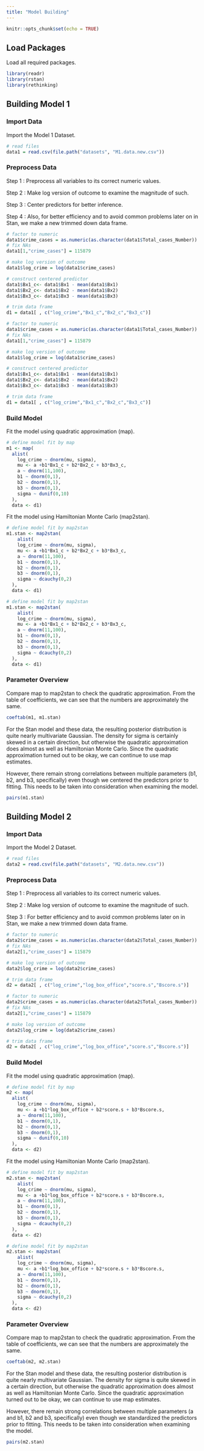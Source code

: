 ```yaml
---
title: "Model Building"
---
```


```r
knitr::opts_chunk$set(echo = TRUE)
```

## Load Packages

Load all required packages.

```r
library(readr)
library(rstan)
library(rethinking)
```

## Building Model 1

### Import Data

Import the Model 1 Dataset.

```r
# read files
data1 = read.csv(file.path("datasets", "M1.data.new.csv"))
```

### Preprocess Data

Step 1 :  Preprocess all variables to its correct numeric values.

Step 2 :  Make log version of outcome to examine the magnitude of such.

Step 3 :  Center predictors for better inference.

Step 4 :  Also, for better efficiency and to avoid common problems later on in Stan, we make a new trimmed down data frame.

```r
# factor to numeric
data1$crime_cases = as.numeric(as.character(data1$Total_cases_Number))
# fix NAs
data1[1,"crime_cases"] = 115879

# make log version of outcome
data1$log_crime = log(data1$crime_cases)

# construct centered predictor 
data1$Bx1_c<- data1$Bx1 - mean(data1$Bx1)
data1$Bx2_c<- data1$Bx2 - mean(data1$Bx2)
data1$Bx3_c<- data1$Bx3 - mean(data1$Bx3)

# trim data frame
d1 = data1[ , c("log_crime","Bx1_c","Bx2_c","Bx3_c")]
```

```r
# factor to numeric
data1$crime_cases = as.numeric(as.character(data1$Total_cases_Number))
# fix NAs
data1[1,"crime_cases"] = 115879

# make log version of outcome
data1$log_crime = log(data1$crime_cases)

# construct centered predictor 
data1$Bx1_c<- data1$Bx1 - mean(data1$Bx1)
data1$Bx2_c<- data1$Bx2 - mean(data1$Bx2)
data1$Bx3_c<- data1$Bx3 - mean(data1$Bx3)

# trim data frame
d1 = data1[ , c("log_crime","Bx1_c","Bx2_c","Bx3_c")]
```

### Build Model

Fit the model using quadratic approximation (map).

```r
# define model fit by map
m1 <- map(
  alist(
    log_crime ~ dnorm(mu, sigma),
    mu <- a +b1*Bx1_c + b2*Bx2_c + b3*Bx3_c,
    a ~ dnorm(11,100),
    b1 ~ dnorm(0,1),
    b2 ~ dnorm(0,1),
    b3 ~ dnorm(0,1),
    sigma ~ dunif(0,10)
  ),
  data <- d1)
```

Fit the model using Hamiltonian Monte Carlo (map2stan).
```r
# define model fit by map2stan
m1.stan <- map2stan(
    alist(
    log_crime ~ dnorm(mu, sigma),
    mu <- a +b1*Bx1_c + b2*Bx2_c + b3*Bx3_c,
    a ~ dnorm(11,100),
    b1 ~ dnorm(0,1),
    b2 ~ dnorm(0,1),
    b3 ~ dnorm(0,1),
    sigma ~ dcauchy(0,2)
  ),
  data <- d1)
```

```r
# define model fit by map2stan
m1.stan <- map2stan(
    alist(
    log_crime ~ dnorm(mu, sigma),
    mu <- a +b1*Bx1_c + b2*Bx2_c + b3*Bx3_c,
    a ~ dnorm(11,100),
    b1 ~ dnorm(0,1),
    b2 ~ dnorm(0,1),
    b3 ~ dnorm(0,1),
    sigma ~ dcauchy(0,2)
  ),
  data <- d1)
```

### Parameter Overview

Compare map to map2stan to check the quadratic approximation. From the table of coefficients, we can see that the numbers are approximately the same.

```r
coeftab(m1, m1.stan)
```

For the Stan model and these data, the resulting posterior distribution is quite nearly multivariate Gaussian. The density for sigma is certainly skewed in a certain direction, but otherwise the quadratic approximation does almost as well as Hamiltonian Monte Carlo. Since the quadratic approximation turned out to be okay, we can continue to use map estimates.

However, there remain strong correlations between multiple parameters (b1, b2, and b3, specifically) even though we centered the predictors prior to fitting. This needs to be taken into consideration when examining the model.

```r
pairs(m1.stan)
```

## Building Model 2

### Import Data

Import the Model 2 Dataset.

```r
# read files
data2 = read.csv(file.path("datasets", "M2.data.new.csv"))
```

### Preprocess Data

Step 1 : Preprocess all variables to its correct numeric values.

Step 2 : Make log version of outcome to examine the magnitude of such.

Step 3 : For better efficiency and to avoid common problems later on in Stan, we make a new trimmed down data frame.

```r
# factor to numeric
data2$crime_cases = as.numeric(as.character(data2$Total_cases_Number))
# fix NAs
data2[1,"crime_cases"] = 115879

# make log version of outcome
data2$log_crime = log(data2$crime_cases)

# trim data frame
d2 = data2[ , c("log_crime","log_box_office","score.s","Bscore.s")]
```

```r
# factor to numeric
data2$crime_cases = as.numeric(as.character(data2$Total_cases_Number))
# fix NAs
data2[1,"crime_cases"] = 115879

# make log version of outcome
data2$log_crime = log(data2$crime_cases)

# trim data frame
d2 = data2[ , c("log_crime","log_box_office","score.s","Bscore.s")]
```

### Build Model

Fit the model using quadratic approximation (map).

```r
# define model fit by map
m2 <- map(
  alist(
    log_crime ~ dnorm(mu, sigma),
    mu <- a +b1*log_box_office + b2*score.s + b3*Bscore.s,
    a ~ dnorm(11,100),
    b1 ~ dnorm(0,1),
    b2 ~ dnorm(0,1),
    b3 ~ dnorm(0,1),
    sigma ~ dunif(0,10)
  ),
  data <- d2)
```

Fit the model using Hamiltonian Monte Carlo (map2stan).

```r
# define model fit by map2stan
m2.stan <- map2stan(
    alist(
    log_crime ~ dnorm(mu, sigma),
    mu <- a +b1*log_box_office + b2*score.s + b3*Bscore.s,
    a ~ dnorm(11,100),
    b1 ~ dnorm(0,1),
    b2 ~ dnorm(0,1),
    b3 ~ dnorm(0,1),
    sigma ~ dcauchy(0,2)
  ),
  data <- d2)
```

```r
# define model fit by map2stan
m2.stan <- map2stan(
    alist(
    log_crime ~ dnorm(mu, sigma),
    mu <- a +b1*log_box_office + b2*score.s + b3*Bscore.s,
    a ~ dnorm(11,100),
    b1 ~ dnorm(0,1),
    b2 ~ dnorm(0,1),
    b3 ~ dnorm(0,1),
    sigma ~ dcauchy(0,2)
  ),
  data <- d2)
```

### Parameter Overview

Compare map to map2stan to check the quadratic approximation. From the table of coefficients, we can see that the numbers are approximately the same.

```r
coeftab(m2, m2.stan)
```

For the Stan model and these data, the resulting posterior distribution is quite nearly multivariate Gaussian. The density for sigma is quite skewed in a certain direction, but otherwise the quadratic approximation does almost as well as Hamiltonian Monte Carlo. Since the quadratic approximation turned out to be okay, we can continue to use map estimates.

However, there remain strong correlations between multiple parameters (a and b1, b2 and b3, specifically) even though we standardized the predictors prior to fitting. This needs to be taken into consideration when examining the model.

```r
pairs(m2.stan)
```
